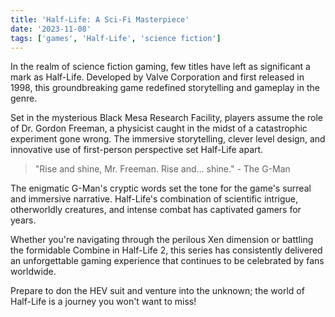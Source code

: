 ```yaml
---
title: 'Half-Life: A Sci-Fi Masterpiece'
date: '2023-11-08'
tags: ['games', 'Half-Life', 'science fiction']
---
```


In the realm of science fiction gaming, few titles have left as significant a mark as Half-Life. Developed by Valve Corporation and first released in 1998, this groundbreaking game redefined storytelling and gameplay in the genre.

Set in the mysterious Black Mesa Research Facility, players assume the role of Dr. Gordon Freeman, a physicist caught in the midst of a catastrophic experiment gone wrong. The immersive storytelling, clever level design, and innovative use of first-person perspective set Half-Life apart.

> "Rise and shine, Mr. Freeman. Rise and... shine." - The G-Man

The enigmatic G-Man's cryptic words set the tone for the game's surreal and immersive narrative. Half-Life's combination of scientific intrigue, otherworldly creatures, and intense combat has captivated gamers for years.

Whether you're navigating through the perilous Xen dimension or battling the formidable Combine in Half-Life 2, this series has consistently delivered an unforgettable gaming experience that continues to be celebrated by fans worldwide.

Prepare to don the HEV suit and venture into the unknown; the world of Half-Life is a journey you won't want to miss!
